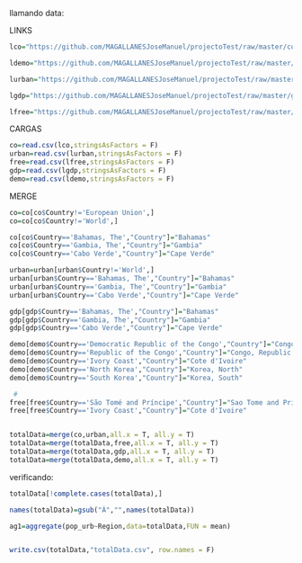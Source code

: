 
llamando data:

LINKS
```r
lco="https://github.com/MAGALLANESJoseManuel/projectoTest/raw/master/co.csv"

ldemo="https://github.com/MAGALLANESJoseManuel/projectoTest/raw/master/demo.csv"

lurban="https://github.com/MAGALLANESJoseManuel/projectoTest/raw/master/urban.csv"

lgdp="https://github.com/MAGALLANESJoseManuel/projectoTest/raw/master/gdp.csv"

lfree="https://github.com/MAGALLANESJoseManuel/projectoTest/raw/master/free.csv"

```

CARGAS

```r
co=read.csv(lco,stringsAsFactors = F)
urban=read.csv(lurban,stringsAsFactors = F)
free=read.csv(lfree,stringsAsFactors = F)
gdp=read.csv(lgdp,stringsAsFactors = F)
demo=read.csv(ldemo,stringsAsFactors = F)
```

MERGE
```r
co=co[co$Country!='European Union',]
co=co[co$Country!='World',]

co[co$Country=='Bahamas, The',"Country"]="Bahamas"
co[co$Country=='Gambia, The',"Country"]="Gambia"
co[co$Country=='Cabo Verde',"Country"]="Cape Verde"

urban=urban[urban$Country!='World',]
urban[urban$Country=='Bahamas, The',"Country"]="Bahamas"
urban[urban$Country=='Gambia, The',"Country"]="Gambia"
urban[urban$Country=='Cabo Verde',"Country"]="Cape Verde"

gdp[gdp$Country=='Bahamas, The',"Country"]="Bahamas"
gdp[gdp$Country=='Gambia, The',"Country"]="Gambia"
gdp[gdp$Country=='Cabo Verde',"Country"]="Cape Verde"

demo[demo$Country=='Democratic Republic of the Congo',"Country"]="Congo, Democratic Republic of the"
demo[demo$Country=='Republic of the Congo',"Country"]="Congo, Republic of the"
demo[demo$Country=='Ivory Coast',"Country"]="Cote d'Ivoire"
demo[demo$Country=='North Korea',"Country"]="Korea, North"
demo[demo$Country=='South Korea',"Country"]="Korea, South"

 #
free[free$Country=='São Tomé and Príncipe',"Country"]="Sao Tome and Principe"
free[free$Country=='Ivory Coast',"Country"]="Cote d'Ivoire"


totalData=merge(co,urban,all.x = T, all.y = T)
totalData=merge(totalData,free,all.x = T, all.y = T)
totalData=merge(totalData,gdp,all.x = T, all.y = T)
totalData=merge(totalData,demo,all.x = T, all.y = T)

```

verificando:
```r
totalData[!complete.cases(totalData),]
```
```r
names(totalData)=gsub("Â","",names(totalData))
```


```r
ag1=aggregate(pop_urb~Region,data=totalData,FUN = mean)


write.csv(totalData,"totalData.csv", row.names = F)
```

